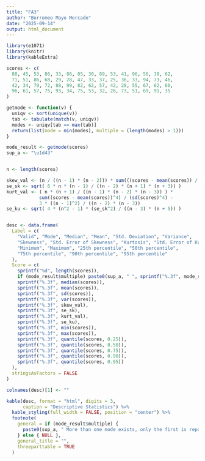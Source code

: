 ---
title: "FA3"
author: "Borromeo Mayo Mercado"
date: "2025-09-14"
output: html_document
---

<style>
h1.title {
  text-align: center;
}
h4.author {
  text-align: center;
}
h4.date {
  text-align: center;
}
</style>


```{r setup, include=FALSE}
library(e1071)   
library(knitr)  
library(kableExtra)

scores <- c(
  88, 45, 53, 86, 33, 86, 85, 30, 89, 53, 41, 96, 56, 38, 62,
  71, 51, 86, 68, 29, 28, 47, 33, 37, 25, 36, 33, 94, 73, 46,
  42, 34, 79, 72, 88, 99, 82, 62, 57, 42, 28, 55, 67, 62, 60,
  96, 61, 57, 75, 93, 34, 75, 53, 32, 28, 73, 51, 69, 91, 35
)

getmode <- function(v) {
  uniqv <- sort(unique(v))
  tab <- tabulate(match(v, uniqv))
  modes <- uniqv[tab == max(tab)]
  return(list(mode = min(modes), multiple = (length(modes) > 1)))
}

mode_result <- getmode(scores)
sup_a <- "\u1d43" 


n <- length(scores)

skew_val <- (n / ((n - 1) * (n - 2))) * sum(((scores - mean(scores)) / sd(scores))^3)
se_sk <- sqrt( 6 * n * (n - 1) / ((n - 2) * (n + 1) * (n + 3)) )
kurt_val <- ( n * (n + 1) / ((n - 1) * (n - 2) * (n - 3)) ) *
            sum((scores - mean(scores))^4) / (sd(scores)^4) -
            3 * ((n - 1)^2) / ((n - 2) * (n - 3))
se_ku <- sqrt( 4 * (n^2 - 1) * (se_sk^2) / ((n - 3) * (n + 5)) )


desc <- data.frame(
  Label = c(
    "Valid", "Mode", "Median", "Mean", "Std. Deviation", "Variance",
    "Skewness", "Std. Error of Skewness", "Kurtosis", "Std. Error of Kurtosis",
    "Minimum", "Maximum", "25th percentile", "50th percentile",
    "75th percentile", "90th percentile", "95th percentile"
  ),
  Score = c(
    sprintf("%d", length(scores)),
    if (mode_result$multiple) paste0(sup_a, " ", sprintf("%.3f", mode_result$mode)) else sprintf("%.3f", mode_result$mode),
    sprintf("%.3f", median(scores)),
    sprintf("%.3f", mean(scores)),
    sprintf("%.3f", sd(scores)),
    sprintf("%.3f", var(scores)),
    sprintf("%.3f", skew_val),
    sprintf("%.3f", se_sk),
    sprintf("%.3f", kurt_val),
    sprintf("%.3f", se_ku),
    sprintf("%.3f", min(scores)),
    sprintf("%.3f", max(scores)),
    sprintf("%.3f", quantile(scores, 0.25)),
    sprintf("%.3f", quantile(scores, 0.50)),
    sprintf("%.3f", quantile(scores, 0.75)),
    sprintf("%.3f", quantile(scores, 0.90)),
    sprintf("%.3f", quantile(scores, 0.95))
  ),
  stringsAsFactors = FALSE
)

colnames(desc)[1] <- ""
```

```{r echo=FALSE}
kable(desc, format = "html", digits = 3,
      caption = "Descriptive Statistics") %>%
  kable_styling(full_width = FALSE, position = "center") %>%
  footnote(
    general = if (mode_result$multiple) {
      paste0(sup_a, " More than one mode exists, only the first is reported.")
    } else { NULL },
    general_title = "", 
    threeparttable = TRUE
  )

```





